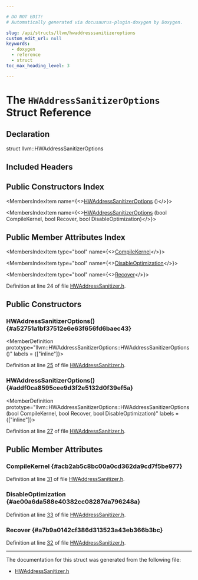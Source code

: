 ```yaml
---

# DO NOT EDIT!
# Automatically generated via docusaurus-plugin-doxygen by Doxygen.

slug: /api/structs/llvm/hwaddresssanitizeroptions
custom_edit_url: null
keywords:
  - doxygen
  - reference
  - struct
toc_max_heading_level: 3

---
```





# The `HWAddressSanitizerOptions` Struct Reference

<DoxygenPage pluginConfig={pluginConfig}>



## Declaration

<CodeBlock>struct llvm::HWAddressSanitizerOptions</CodeBlock>

## Included Headers

<IncludesList>
<IncludesListItem
  filePath="llvm/Transforms/Instrumentation/HWAddressSanitizer.h"
  permalink="/docs/api/files/include/include/llvm/include/llvm/transforms/include/llvm/transforms/instrumentation/hwaddresssanitizer-h"
  isLocal="true" />
</IncludesList>

## Public Constructors Index

<MembersIndex>

<MembersIndexItem
  name={<><a href="#a52751a1bf37512e6e63f656fd6baec43">HWAddressSanitizerOptions</a> ()</>}>
</MembersIndexItem>

<MembersIndexItem
  name={<><a href="#addf0ca8595cee9d3f2e5132d0f39ef5a">HWAddressSanitizerOptions</a> (bool CompileKernel, bool Recover, bool DisableOptimization)</>}>
</MembersIndexItem>

</MembersIndex>

## Public Member Attributes Index

<MembersIndex>

<MembersIndexItem
  type="bool"
  name={<><a href="#acb2ab5c8bc00a0cd362da9cd7f5be977">CompileKernel</a></>}>
</MembersIndexItem>

<MembersIndexItem
  type="bool"
  name={<><a href="#ae00a6da588e40382cc08287da796248a">DisableOptimization</a></>}>
</MembersIndexItem>

<MembersIndexItem
  type="bool"
  name={<><a href="#a7b9a0142cf386d313523a43eb366b3bc">Recover</a></>}>
</MembersIndexItem>

</MembersIndex>


Definition at line 24 of file <a href="/docs/api/files/include/include/llvm/include/llvm/transforms/include/llvm/transforms/instrumentation/hwaddresssanitizer-h">HWAddressSanitizer.h</a>.

<SectionDefinition>

## Public Constructors

### HWAddressSanitizerOptions() {#a52751a1bf37512e6e63f656fd6baec43}

<MemberDefinition
  prototype="llvm::HWAddressSanitizerOptions::HWAddressSanitizerOptions ()"
  labels = {["inline"]}>

Definition at line <a href="/docs/api/files/include/include/llvm/include/llvm/transforms/include/llvm/transforms/instrumentation/hwaddresssanitizer-h/#l00025">25</a> of file <a href="/docs/api/files/include/include/llvm/include/llvm/transforms/include/llvm/transforms/instrumentation/hwaddresssanitizer-h">HWAddressSanitizer.h</a>.
</MemberDefinition>

### HWAddressSanitizerOptions() {#addf0ca8595cee9d3f2e5132d0f39ef5a}

<MemberDefinition
  prototype="llvm::HWAddressSanitizerOptions::HWAddressSanitizerOptions (bool CompileKernel, bool Recover, bool DisableOptimization)"
  labels = {["inline"]}>

Definition at line <a href="/docs/api/files/include/include/llvm/include/llvm/transforms/include/llvm/transforms/instrumentation/hwaddresssanitizer-h/#l00027">27</a> of file <a href="/docs/api/files/include/include/llvm/include/llvm/transforms/include/llvm/transforms/instrumentation/hwaddresssanitizer-h">HWAddressSanitizer.h</a>.
</MemberDefinition>

</SectionDefinition>

<SectionDefinition>

## Public Member Attributes

### CompileKernel {#acb2ab5c8bc00a0cd362da9cd7f5be977}

<MemberDefinition
  prototype="bool llvm::HWAddressSanitizerOptions::CompileKernel">

Definition at line <a href="/docs/api/files/include/include/llvm/include/llvm/transforms/include/llvm/transforms/instrumentation/hwaddresssanitizer-h/#l00031">31</a> of file <a href="/docs/api/files/include/include/llvm/include/llvm/transforms/include/llvm/transforms/instrumentation/hwaddresssanitizer-h">HWAddressSanitizer.h</a>.
</MemberDefinition>

### DisableOptimization {#ae00a6da588e40382cc08287da796248a}

<MemberDefinition
  prototype="bool llvm::HWAddressSanitizerOptions::DisableOptimization">

Definition at line <a href="/docs/api/files/include/include/llvm/include/llvm/transforms/include/llvm/transforms/instrumentation/hwaddresssanitizer-h/#l00033">33</a> of file <a href="/docs/api/files/include/include/llvm/include/llvm/transforms/include/llvm/transforms/instrumentation/hwaddresssanitizer-h">HWAddressSanitizer.h</a>.
</MemberDefinition>

### Recover {#a7b9a0142cf386d313523a43eb366b3bc}

<MemberDefinition
  prototype="bool llvm::HWAddressSanitizerOptions::Recover">

Definition at line <a href="/docs/api/files/include/include/llvm/include/llvm/transforms/include/llvm/transforms/instrumentation/hwaddresssanitizer-h/#l00032">32</a> of file <a href="/docs/api/files/include/include/llvm/include/llvm/transforms/include/llvm/transforms/instrumentation/hwaddresssanitizer-h">HWAddressSanitizer.h</a>.
</MemberDefinition>

</SectionDefinition>

<hr/>

The documentation for this struct was generated from the following file:

<ul>
<li><a href="/docs/api/files/include/include/llvm/include/llvm/transforms/include/llvm/transforms/instrumentation/hwaddresssanitizer-h">HWAddressSanitizer.h</a></li>
</ul>

</DoxygenPage>
